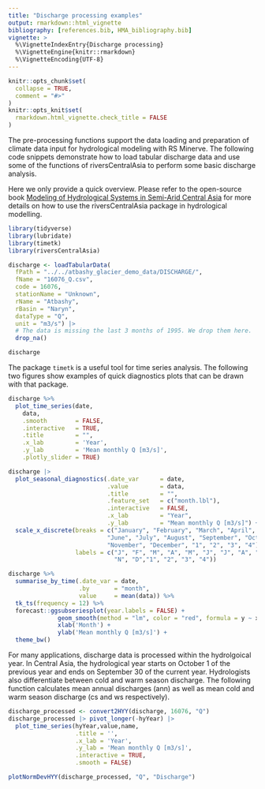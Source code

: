 ```yaml
---
title: "Discharge processing examples"
output: rmarkdown::html_vignette
bibliography: [references.bib, HMA_bibliography.bib]
vignette: >
  %\VignetteIndexEntry{Discharge processing}
  %\VignetteEngine{knitr::rmarkdown}
  %\VignetteEncoding{UTF-8}
---
```


```r
knitr::opts_chunk$set(
  collapse = TRUE,
  comment = "#>"
)
knitr::opts_knit$set(
  rmarkdown.html_vignette.check_title = FALSE
)
```

The pre-processing functions support the data loading and preparation of climate data input for hydrological modeling with RS Minerve. The following code snippets demonstrate how to load tabular discharge data and use some of the functions of riversCentralAsia to perform some basic discharge analysis. 

Here we only provide a quick overview. Please refer to the open-source book [Modeling of Hydrological Systems in Semi-Arid Central Asia](https://hydrosolutions.github.io/caham_book/){target="_blank"} for more details on how to use the riversCentralAsia package in hydrological modelling. 

```r
library(tidyverse)
library(lubridate)
library(timetk)
library(riversCentralAsia)

discharge <- loadTabularData(
  fPath = "../../atbashy_glacier_demo_data/DISCHARGE/", 
  fName = "16076_Q.csv", 
  code = 16076, 
  stationName = "Unknown", 
  rName = "Atbashy", 
  rBasin = "Naryn", 
  dataType = "Q", 
  unit = "m3/s") |> 
  # The data is missing the last 3 months of 1995. We drop them here. 
  drop_na()

discharge
```

The package `timetk` is a useful tool for time series analysis. The following two figures show examples of quick diagnostics plots that can be drawn with that package. 
```r
discharge %>% 
  plot_time_series(date,
    data,
    .smooth        = FALSE,
    .interactive   = TRUE,
    .title         = "",    
    .x_lab         = 'Year',
    .y_lab         = 'Mean monthly Q [m3/s]',
    .plotly_slider = TRUE)
```

```r
discharge |> 
  plot_seasonal_diagnostics(.date_var      = date,
                            .value         = data,
                            .title         = "",
                            .feature_set   = c("month.lbl"),
                            .interactive   = FALSE,
                            .x_lab         = "Year",
                            .y_lab         = "Mean monthly Q [m3/s]") +
  scale_x_discrete(breaks = c("January", "February", "March", "April", "May", 
                            "June", "July", "August", "September", "October", 
                            "November", "December", "1", "2", "3", "4"),
                   labels = c("J", "F", "M", "A", "M", "J", "J", "A", "S", "O", 
                              "N", "D","1", "2", "3", "4"))
```

```r
discharge %>% 
  summarise_by_time(.date_var = date, 
                    .by       = "month",
                    value     = mean(data)) %>% 
  tk_ts(frequency = 12) %>% 
  forecast::ggsubseriesplot(year.labels = FALSE) + 
              geom_smooth(method = "lm", color = "red", formula = y ~ x) +
              xlab('Month') +
              ylab('Mean monthly Q [m3/s]') + 
  theme_bw()
```


For many applications, discharge data is processed within the hydrolgoical year. In Central Asia, the hydrological year starts on October 1 of the previous year and ends on September 30 of the current year. Hydrologists also differentiate between cold and warm season discharge. The following function calculates mean annual discharges (ann) as well as mean cold and warm season discharge (cs and ws respectively). 
```r
discharge_processed <- convert2HYY(discharge, 16076, "Q")
discharge_processed |> pivot_longer(-hyYear) |>
  plot_time_series(hyYear,value,name,
                   .title = '',
                   .x_lab = 'Year',
                   .y_lab = 'Mean monthly Q [m3/s]',
                   .interactive = TRUE,
                   .smooth = FALSE)
```



```r
plotNormDevHYY(discharge_processed, "Q", "Discharge")
```








